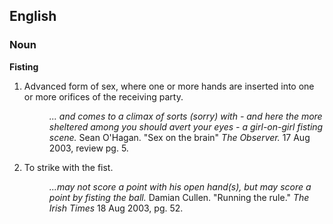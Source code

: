 
==English==
===Noun===
'''Fisting'''
#Advanced form of sex, where one or more hands are inserted into one or more orifices of the receiving party.
#:''... and comes to a climax of sorts (sorry) with - and here the more sheltered among you should avert your eyes - a girl-on-girl fisting scene.'' Sean O'Hagan. "Sex on the brain" ''The Observer.''   17 Aug 2003, review pg. 5. 
#To strike with the fist. 
#:''...may not score a point with his open hand(s), but may score a point by fisting the ball.'' Damian Cullen. "Running the rule." ''The Irish Times'' 18 Aug 2003, pg. 52.
